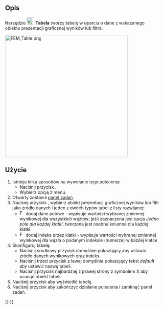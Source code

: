<languages/>

{{Docnav/pl
|[[FEM_PostHistogram/pl|Histogram]]
|[[FEM_ClippingPlaneAdd/pl|Płaszczyzna cięcia na ścianie]]
|[[FEM_Workbench/pl|środowisko pracy MES]]
|IconL=FEM_PostHistogram.svg
|IconR=FEM_ClippingPlaneAdd.svg
|IconC=Workbench_FEM.svg
}}

{{GuiCommand/pl
|Name=FEM PostSpreadsheet
|Name/pl=MES: Tabela
|MenuLocation=Wyniki → Wizualizacje danych → Utwórz tabelę
|Workbenches=[[FEM_Workbench/pl|MES]]
|Version=1.1
|SeeAlso=[[FEM_tutorial/pl|Poradnik MES]]
}}

<span id="Description"></span>
==Opis==

Narzędzie [[Image:FEM_PostSpreadsheet.svg|24px]] '''Tabela''' tworzy tabelę w oparciu o dane z wskazanego obiektu prezentacji graficznej wyników lub filtra.

[[File:FEM_Table.png|400px]]
{{Caption|Przykład tabeli}}

<span id="Usage"></span>
==Użycie==

# Istnieje kilka sposobów na wywołanie tego polecenia:
#* Naciśnij przycisk {{Button|[[Image:FEM_PostSpreadsheet.svg|16px]] [[FEM_PostSpreadsheet/pl|Utwórz tabelę]]}}.
#* Wybierz opcję {{MenuCommand|Wyniki → Wizualizacje danych → [[Image:FEM_PostSpreadsheet.svg|16px]] Utwórz tabelę}} z menu.
# Otwarty zostanie [[Task_panel/pl|panel zadań]].
# Naciśnij przycisk {{Button|Dodaj dane z}}, wybierz obiekt prezentacji graficznej wyników lub filtr jako źródło danych i jeden z dwóch typów tabel z listy rozwijanej:
#* [[Image:FEM_PostIndex.svg|16px]] dodaj dane polowe - wypisuje wartości wybranej zmiennej wynikowej dla wszystkich węzłów; jeśli zaznaczona jest opcja ''Jedno pole dla każdej klatki'', tworzona jest osobna kolumna dla każdej klatki
#* [[Image:FEM_PostField.svg|16px]] dodaj indeks przez klatki - wypisuje wartości wybranej zmiennej wynikowej dla węzła o podanym indeksie (numerze) w każdej klatce
# Skonfiguruj tabelę:
#* Naciśnij środkowy przycisk domyślnie pokazujący {{Button|Indeks}} aby ustawić źródło danych wynikowych oraz indeks.
#* Naciśnij trzeci przycisk z lewej domyślnie pokazujący tekst ''default'' aby ustawić nazwę tabeli.
#* Naciśnij przycisk najbardziej z prawej strony z symbolem X aby usunąć obiekt tabeli.
# Naciśnij przycisk {{Button|Pokaż tabelę}} aby wyświetlić tabelę.
# Naciśnij przycisk {{Button|OK}} aby zakończyć działanie polecenia i zamknąć panel zadań.


{{Docnav/pl
|[[FEM_PostHistogram/pl|Histogram]]
|[[FEM_ClippingPlaneAdd/pl|Płaszczyzna cięcia na ścianie]]
|[[FEM_Workbench/pl|środowisko pracy MES]]
|IconL=FEM_PostHistogram.svg
|IconR=FEM_ClippingPlaneAdd.svg
|IconC=Workbench_FEM.svg
}}

{{FEM Tools navi{{#translation:}}}}
{{Userdocnavi{{#translation:}}}}